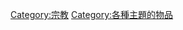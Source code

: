 {{Commons category|Religious items}}

[[Category:宗教|Category:宗教]]
[[Category:各種主題的物品|Category:各種主題的物品]]